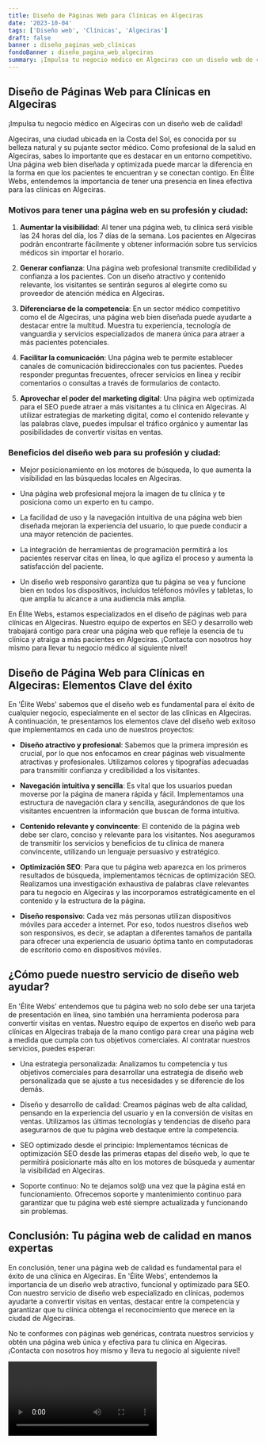 ```yaml
---
title: Diseño de Páginas Web para Clínicas en Algeciras
date: '2023-10-04'
tags: ['Diseño web', 'Clínicas', 'Algeciras']
draft: false
banner : diseño_paginas_web_clínicas
fondoBanner : diseño_pagina_web_algeciras
summary: ¡Impulsa tu negocio médico en Algeciras con un diseño web de calidad!
---
```


## Diseño de Páginas Web para Clínicas en Algeciras

¡Impulsa tu negocio médico en Algeciras con un diseño web de calidad!

Algeciras, una ciudad ubicada en la Costa del Sol, es conocida por su belleza natural y su pujante sector médico. Como profesional de la salud en Algeciras, sabes lo importante que es destacar en un entorno competitivo. Una página web bien diseñada y optimizada puede marcar la diferencia en la forma en que los pacientes te encuentran y se conectan contigo. En Élite Webs, entendemos la importancia de tener una presencia en línea efectiva para las clínicas en Algeciras. 

### Motivos para tener una página web en su profesión y ciudad:

1. **Aumentar la visibilidad**: Al tener una página web, tu clínica será visible las 24 horas del día, los 7 días de la semana. Los pacientes en Algeciras podrán encontrarte fácilmente y obtener información sobre tus servicios médicos sin importar el horario.

2. **Generar confianza**: Una página web profesional transmite credibilidad y confianza a los pacientes. Con un diseño atractivo y contenido relevante, los visitantes se sentirán seguros al elegirte como su proveedor de atención médica en Algeciras.

3. **Diferenciarse de la competencia**: En un sector médico competitivo como el de Algeciras, una página web bien diseñada puede ayudarte a destacar entre la multitud. Muestra tu experiencia, tecnología de vanguardia y servicios especializados de manera única para atraer a más pacientes potenciales.

4. **Facilitar la comunicación**: Una página web te permite establecer canales de comunicación bidireccionales con tus pacientes. Puedes responder preguntas frecuentes, ofrecer servicios en línea y recibir comentarios o consultas a través de formularios de contacto.

5. **Aprovechar el poder del marketing digital**: Una página web optimizada para el SEO puede atraer a más visitantes a tu clínica en Algeciras. Al utilizar estrategias de marketing digital, como el contenido relevante y las palabras clave, puedes impulsar el tráfico orgánico y aumentar las posibilidades de convertir visitas en ventas.

### Beneficios del diseño web para su profesión y ciudad:

- Mejor posicionamiento en los motores de búsqueda, lo que aumenta la visibilidad en las búsquedas locales en Algeciras.

- Una página web profesional mejora la imagen de tu clínica y te posiciona como un experto en tu campo.

- La facilidad de uso y la navegación intuitiva de una página web bien diseñada mejoran la experiencia del usuario, lo que puede conducir a una mayor retención de pacientes.

- La integración de herramientas de programación permitirá a los pacientes reservar citas en línea, lo que agiliza el proceso y aumenta la satisfacción del paciente.

- Un diseño web responsivo garantiza que tu página se vea y funcione bien en todos los dispositivos, incluidos teléfonos móviles y tabletas, lo que amplía tu alcance a una audiencia más amplia.

En Élite Webs, estamos especializados en el diseño de páginas web para clínicas en Algeciras. Nuestro equipo de expertos en SEO y desarrollo web trabajará contigo para crear una página web que refleje la esencia de tu clínica y atraiga a más pacientes en Algeciras. ¡Contacta con nosotros hoy mismo para llevar tu negocio médico al siguiente nivel!

<GifSeo />

<Cta />

## Diseño de Página Web para Clínicas en Algeciras: Elementos Clave del éxito

En 'Élite Webs' sabemos que el diseño web es fundamental para el éxito de cualquier negocio, especialmente en el sector de las clínicas en Algeciras. A continuación, te presentamos los elementos clave del diseño web exitoso que implementamos en cada uno de nuestros proyectos:

- **Diseño atractivo y profesional**: Sabemos que la primera impresión es crucial, por lo que nos enfocamos en crear páginas web visualmente atractivas y profesionales. Utilizamos colores y tipografías adecuadas para transmitir confianza y credibilidad a los visitantes.

- **Navegación intuitiva y sencilla**: Es vital que los usuarios puedan moverse por la página de manera rápida y fácil. Implementamos una estructura de navegación clara y sencilla, asegurándonos de que los visitantes encuentren la información que buscan de forma intuitiva.

- **Contenido relevante y convincente**: El contenido de la página web debe ser claro, conciso y relevante para los visitantes. Nos aseguramos de transmitir los servicios y beneficios de tu clínica de manera convincente, utilizando un lenguaje persuasivo y estratégico.

- **Optimización SEO**: Para que tu página web aparezca en los primeros resultados de búsqueda, implementamos técnicas de optimización SEO. Realizamos una investigación exhaustiva de palabras clave relevantes para tu negocio en Algeciras y las incorporamos estratégicamente en el contenido y la estructura de la página.

- **Diseño responsivo**: Cada vez más personas utilizan dispositivos móviles para acceder a internet. Por eso, todos nuestros diseños web son responsivos, es decir, se adaptan a diferentes tamaños de pantalla para ofrecer una experiencia de usuario óptima tanto en computadoras de escritorio como en dispositivos móviles.

## ¿Cómo puede nuestro servicio de diseño web ayudar?

En 'Élite Webs' entendemos que tu página web no solo debe ser una tarjeta de presentación en línea, sino también una herramienta poderosa para convertir visitas en ventas. Nuestro equipo de expertos en diseño web para clínicas en Algeciras trabaja de la mano contigo para crear una página web a medida que cumpla con tus objetivos comerciales. Al contratar nuestros servicios, puedes esperar:

- Una estrategia personalizada: Analizamos tu competencia y tus objetivos comerciales para desarrollar una estrategia de diseño web personalizada que se ajuste a tus necesidades y se diferencie de los demás.

- Diseño y desarrollo de calidad: Creamos páginas web de alta calidad, pensando en la experiencia del usuario y en la conversión de visitas en ventas. Utilizamos las últimas tecnologías y tendencias de diseño para asegurarnos de que tu página web destaque entre la competencia.

- SEO optimizado desde el principio: Implementamos técnicas de optimización SEO desde las primeras etapas del diseño web, lo que te permitirá posicionarte más alto en los motores de búsqueda y aumentar la visibilidad en Algeciras.

- Soporte continuo: No te dejamos sol@ una vez que la página está en funcionamiento. Ofrecemos soporte y mantenimiento continuo para garantizar que tu página web esté siempre actualizada y funcionando sin problemas.

## Conclusión: Tu página web de calidad en manos expertas

En conclusión, tener una página web de calidad es fundamental para el éxito de una clínica en Algeciras. En 'Élite Webs', entendemos la importancia de un diseño web atractivo, funcional y optimizado para SEO. Con nuestro servicio de diseño web especializado en clínicas, podemos ayudarte a convertir visitas en ventas, destacar entre la competencia y garantizar que tu clínica obtenga el reconocimiento que merece en la ciudad de Algeciras.

No te conformes con páginas web genéricas, contrata nuestros servicios y obtén una página web única y efectiva para tu clínica en Algeciras. ¡Contacta con nosotros hoy mismo y lleva tu negocio al siguiente nivel!

<Video />

<CtaBot job='Clínicas' city='Algeciras'/>

<Gmaps query='Algeciras+españa+maps' />